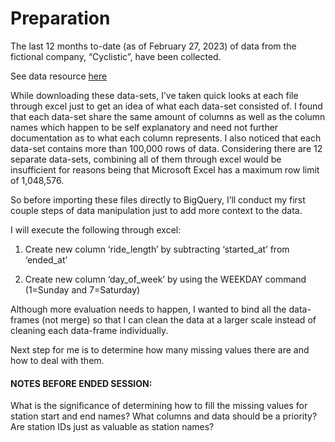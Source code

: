 # Preparation

The last 12 months to-date (as of February 27, 2023) of data from the fictional company, "Cyclistic", have been collected.

See data resource [here](https://divvy-tripdata.s3.amazonaws.com/index.html)

While downloading these data-sets, I've taken quick looks at each file through excel just to get an idea of what each data-set consisted of. I found that each data-set share the same amount of columns as well as the column names which happen to be self explanatory and need not further documentation as to what each column represents. I also noticed that each data-set contains more than 100,000 rows of data. Considering there are 12 separate data-sets, combining all of them through excel would be insufficient for reasons being that Microsoft Excel has a maximum row limit of 1,048,576.

So before importing these files directly to BigQuery, I'll conduct my first couple steps of data manipulation just to add more context to the data.

I will execute the following through excel:

1.  Create new column 'ride_length' by subtracting 'started_at' from 'ended_at'

2.  Create new column 'day_of_week' by using the WEEKDAY command (1=Sunday and 7=Saturday)

Although more evaluation needs to happen, I wanted to bind all the data-frames (not merge) so that I can clean the data at a larger scale instead of cleaning each data-frame individually.

Next step for me is to determine how many missing values there are and how to deal with them.

#### NOTES BEFORE ENDED SESSION:

What is the significance of determining how to fill the missing values for station start and end names? What columns and data should be a priority? Are station IDs just as valuable as station names?
